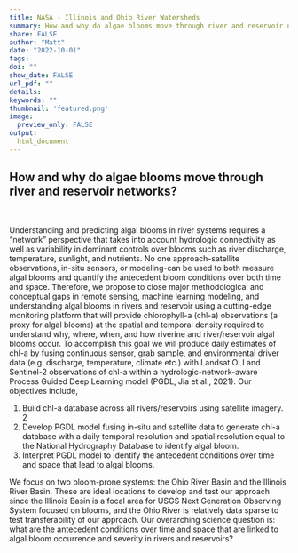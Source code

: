 ```yaml
---
title: NASA - Illinois and Ohio River Watersheds
summary: How and why do algae blooms move through river and reservoir networks? 
share: FALSE
author: "Matt"
date: "2022-10-01"
tags:
doi: ""
show_date: FALSE
url_pdf: ""
details: 
keywords: ""
thumbnail: 'featured.png'
image:
  preview_only: FALSE
output: 
  html_document
---
```


## How and why do algae blooms move through river and reservoir networks?

<br>

Understanding and predicting algal blooms in river systems requires a "network" perspective that takes into account hydrologic connectivity as well as variability in dominant controls over blooms such as river discharge, temperature, sunlight, and nutrients. No one approach-satellite observations, in-situ sensors, or modeling-can be used to both measure algal blooms and quantify the antecedent bloom conditions over both time and space. Therefore, we propose to close major methodological and conceptual gaps in remote sensing, machine learning modeling, and understanding algal blooms in rivers and reservoir using a cutting-edge monitoring platform that will provide chlorophyll-a (chl-a) observations (a proxy for algal blooms) at the spatial and temporal density required to understand why, where, when, and how riverine and river/reservoir algal blooms occur. To accomplish this goal we will produce daily estimates of chl-a by fusing continuous sensor, grab sample, and environmental driver data (e.g. discharge, temperature, climate etc.) with Landsat OLI and Sentinel-2 observations of chl-a within a hydrologic-network-aware Process Guided Deep Learning model (PGDL, Jia et al., 2021). Our objectives include,

1)  Build chl-a database across all rivers/reservoirs using satellite imagery. 2
2)  Develop PGDL model fusing in-situ and satellite data to generate chl-a database with a daily temporal resolution and spatial resolution equal to the National Hydrography Database to identify algal bloom.
3)  Interpret PGDL model to identify the antecedent conditions over time and space that lead to algal blooms.

We focus on two bloom-prone systems: the Ohio River Basin and the Illinois River Basin. These are ideal locations to develop and test our approach since the Illinois Basin is a focal area for USGS Next Generation Observing System focused on blooms, and the Ohio River is relatively data sparse to test transferability of our approach. Our overarching science question is: what are the antecedent conditions over time and space that are linked to algal bloom occurrence and severity in rivers and reservoirs?
